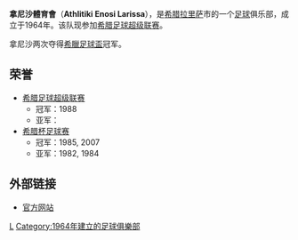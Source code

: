 {{noteta|G1=足球|1=zh-cn:拉里萨; zh-hk:拿尼沙}}
{{Infobox Football club
| clubname   = 拿尼沙
| nickname   = ''Vasilissa tou Kampou''<br> (The Queen of Lowland)
| image      = 
| fullname   = Athletic Union of Larissa<br> 1964 FC
| founded    = 1964年
| ground     = [[Alkazar|Alkazar]] Stadium,<br>[[Larissa|Larissa]], [[Greece|Greece]]
| capacity   = 13,108
| chairman   = Konstantinos Piladakis
| manager    = [[Ioannis_Papakostas|Ioannis Papakostas]]
| league     = [[希臘足球超級聯賽2|希臘足球超級聯賽2]]
| season     = 2020–21
| position   = 希臘超，第 14 位（降班）
| pattern_la1=|pattern_b1=_whitehalf|pattern_ra1=
| leftarm1=800000|body1=800000|rightarm1=FFFFFF|shorts1=FFFFFF|socks1=FFFFFF
| pattern_la2=|pattern_b2= _basketballblankborder|pattern_ra2=
| leftarm2=FFFFFF|body2=800000|rightarm2=FFFFFF|shorts2=FFFFFF|socks2=000000
}}
'''拿尼沙體育會'''（'''Athlitiki Enosi Larissa'''），是[[希腊|希腊]][[拉里萨|拉里萨]]市的一个[[足球|足球]]俱乐部，成立于1964年。该队现参加[[希腊足球超级联赛|希腊足球超级联赛]]。

拿尼沙两次夺得[[希臘足球盃|希臘足球盃]]冠军。

== 荣誉 ==
* [[希腊足球超级联赛|希腊足球超级联赛]]
** 冠军：1988
** 亚军：
* [[希腊杯足球赛|希腊杯足球赛]]
** 冠军：1985, 2007
** 亚军：1982, 1984

== 外部链接 ==
* [http://www.ael1964.gr 官方网站] {{Webarchive|url=https://archive.is/20120721170300/http://www.ael1964.gr/ |date=2012-07-21 }}

{{希臘超級足球聯賽}}

[[Category:希腊足球俱乐部|L]]
[[Category:1964年建立的足球俱樂部|Category:1964年建立的足球俱樂部]]